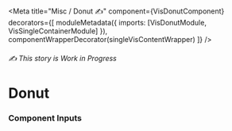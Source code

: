 


<Meta
  title="Misc / Donut ✍️"
  component={VisDonutComponent}
  decorators={[
    moduleMetadata({ imports: [VisDonutModule, VisSingleContainerModule] }),
    componentWrapperDecorator(singleVisContentWrapper)
  ]}
/>

<style>{``}</style>

###### ✍️ This story is Work in Progress

# Donut

### Component Inputs
<ArgsTable of={VisDonutComponent} />

